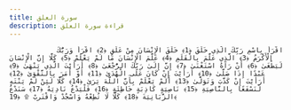 ```yaml
---
title: سورة العلق
description: قراءة سورة العلق
---
```


                اقْرَأْ بِاسْمِ رَبِّكَ الَّذِي خَلَقَ ﴿1﴾ خَلَقَ الْإِنْسَانَ مِنْ عَلَقٍ ﴿2﴾ اقْرَأْ وَرَبُّكَ الْأَكْرَمُ ﴿3﴾ الَّذِي عَلَّمَ بِالْقَلَمِ ﴿4﴾ عَلَّمَ الْإِنْسَانَ مَا لَمْ يَعْلَمْ ﴿5﴾ كَلَّا إِنَّ الْإِنْسَانَ لَيَطْغَىٰ ﴿6﴾ أَنْ رَآهُ اسْتَغْنَىٰ ﴿7﴾ إِنَّ إِلَىٰ رَبِّكَ الرُّجْعَىٰ ﴿8﴾ أَرَأَيْتَ الَّذِي يَنْهَىٰ ﴿9﴾ عَبْدًا إِذَا صَلَّىٰ ﴿10﴾ أَرَأَيْتَ إِنْ كَانَ عَلَى الْهُدَىٰ ﴿11﴾ أَوْ أَمَرَ بِالتَّقْوَىٰ ﴿12﴾ أَرَأَيْتَ إِنْ كَذَّبَ وَتَوَلَّىٰ ﴿13﴾ أَلَمْ يَعْلَمْ بِأَنَّ اللَّهَ يَرَىٰ ﴿14﴾ كَلَّا لَئِنْ لَمْ يَنْتَهِ لَنَسْفَعًا بِالنَّاصِيَةِ ﴿15﴾ نَاصِيَةٍ كَاذِبَةٍ خَاطِئَةٍ ﴿16﴾ فَلْيَدْعُ نَادِيَهُ ﴿17﴾ سَنَدْعُ الزَّبَانِيَةَ ﴿18﴾ كَلَّا لَا تُطِعْهُ وَاسْجُدْ وَاقْتَرِبْ ۩ ﴿19﴾
